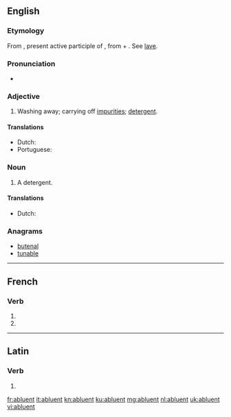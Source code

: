 ==English==

===Etymology===
From {{etyl|la|en}} {{m|la|abluēns}}, present active participle of {{m|la|abluō||I wash off or away; cleanse, purify}}, from {{term|ab||from, away from|lang=la}} + {{m|la|luō||I wash, cleanse}}. See [[lave]].

===Pronunciation===
* {{IPA|/ˈæb.lu.n̩t/|lang=en}}

===Adjective===
{{en-adj}}

# Washing away; carrying off [[impurities]]; [[detergent]].

====Translations====
{{trans-top|washing away}}
* Dutch: {{t+|nl|reinigend}}
* Portuguese: {{t|pt|abluente}}
{{trans-mid}}
{{trans-bottom}}

===Noun===
{{en-noun}}

# {{context|medicine|lang=en}} A detergent.

====Translations====
{{trans-top|detergent}}
* Dutch: {{t+|nl|reinigingsmiddel|n}}
{{trans-bottom}}

===Anagrams===
* [[butenal#English|butenal]]
* [[tunable#English|tunable]]

----

==French==

===Verb===
{{fr-verb-form}}

# {{inflection of|abluer||3|p|pres|indc|lang=fr}}
# {{inflection of|abluer||3|p|pres|subj|lang=fr}}

----

==Latin==

===Verb===
{{la-verb-form|abluent}}

# {{inflection of|abluō||3|p|futr|actv|indc|lang=la}}

[[fr:abluent]]
[[it:abluent]]
[[kn:abluent]]
[[ku:abluent]]
[[mg:abluent]]
[[nl:abluent]]
[[uk:abluent]]
[[vi:abluent]]
